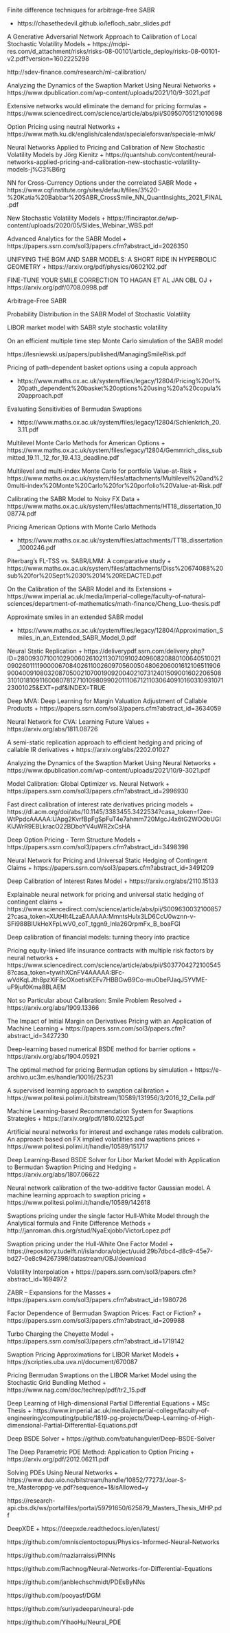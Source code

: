 Finite difference techniques for arbitrage-free SABR

+ https://chasethedevil.github.io/lefloch_sabr_slides.pdf

A Generative Adversarial Network Approach to
Calibration of Local Stochastic Volatility Models
+ https://mdpi-res.com/d_attachment/risks/risks-08-00101/article_deploy/risks-08-00101-v2.pdf?version=1602225298

http://sdev-finance.com/research/ml-calibration/

Analyzing the Dynamics of the Swaption Market
Using Neural Networks
+ https://www.dpublication.com/wp-content/uploads/2021/10/9-3021.pdf

Extensive networks would eliminate the demand for pricing formulas
+ https://www.sciencedirect.com/science/article/abs/pii/S0950705121010698

Option Pricing using neutral Networks
+ https://www.math.ku.dk/english/calendar/specialeforsvar/speciale-mlwk/

Neural Networks Applied to Pricing and Calibration of New Stochastic Volatility Models by Jörg Kienitz
+ https://quantshub.com/content/neural-networks-applied-pricing-and-calibration-new-stochastic-volatility-models-j%C3%B6rg

NN for Cross-Currency Options under the correlated SABR Mode
+ https://www.cqfinstitute.org/sites/default/files/3%20-%20Katia%20Babbar%20SABR_CrossSmile_NN_QuantInsights_2021_FINAL.pdf

New Stochastic Volatility Models
+ https://finciraptor.de/wp-content/uploads/2020/05/Slides_Webinar_WBS.pdf

Advanced Analytics for the SABR Model
+ https://papers.ssrn.com/sol3/papers.cfm?abstract_id=2026350

UNIFYING THE BGM AND SABR MODELS:
A SHORT RIDE IN HYPERBOLIC GEOMETRY
+ https://arxiv.org/pdf/physics/0602102.pdf

FINE-TUNE YOUR SMILE
CORRECTION TO HAGAN ET AL
JAN OBL  ́OJ
+ https://arxiv.org/pdf/0708.0998.pdf

Arbitrage-Free SABR

Probability Distribution in the SABR Model of Stochastic Volatility

LIBOR market model with SABR style stochastic volatility

On an efficient multiple time step Monte Carlo simulation of the SABR model

https://lesniewski.us/papers/published/ManagingSmileRisk.pdf

Pricing of path-dependent basket options using a copula approach

+ https://www.maths.ox.ac.uk/system/files/legacy/12804/Pricing%20of%20path_dependent%20basket%20options%20using%20a%20copula%20approach.pdf

Evaluating Sensitivities of Bermudan Swaptions

+ https://www.maths.ox.ac.uk/system/files/legacy/12804/Schlenkrich_20.3.11.pdf

Multilevel Monte Carlo Methods for American Options
+ https://www.maths.ox.ac.uk/system/files/legacy/12804/Gemmrich_diss_submitted_19.11._12_for_19.4.13_deadline.pdf

Multilevel and multi-index Monte Carlo for portfolio Value-at-Risk
+ https://www.maths.ox.ac.uk/system/files/attachments/Multilevel%20and%20multi-index%20Monte%20Carlo%20for%20porfolio%20Value-at-Risk.pdf

Calibrating the SABR Model to Noisy FX Data
+ https://www.maths.ox.ac.uk/system/files/attachments/HT18_dissertation_1008774.pdf

Pricing American Options with Monte Carlo Methods

+ https://www.maths.ox.ac.uk/system/files/attachments/TT18_dissertation_1000246.pdf

Piterbarg’s FL-TSS vs. SABR/LMM: A comparative study
+ https://www.maths.ox.ac.uk/system/files/attachments/Diss%20674088%20sub%20for%20Sept%2030%2014%20REDACTED.pdf

On the Calibration of the SABR Model and its
Extensions
+ https://www.imperial.ac.uk/media/imperial-college/faculty-of-natural-sciences/department-of-mathematics/math-finance/Cheng_Luo-thesis.pdf

Approximate smiles in an extended SABR model

+ https://www.maths.ox.ac.uk/system/files/legacy/12804/Approximation_Smiles_in_an_Extended_SABR_Model_0.pdf


Neural Static Replication
+ https://deliverypdf.ssrn.com/delivery.php?ID=280093071001029006026102113071091024096082088010064051002109026011119000067084026110026097056005048062060016121065119069004009108032087050021070019092004021073124015090016022065083101018109116008078127101098099020111067121103064091016031093107123001025&EXT=pdf&INDEX=TRUE

Deep MVA: Deep Learning for Margin Valuation Adjustment of Callable Products
+ https://papers.ssrn.com/sol3/papers.cfm?abstract_id=3634059

Neural Network for CVA: Learning Future Values
+ https://arxiv.org/abs/1811.08726

A semi-static replication approach to efficient hedging and pricing of callable IR derivatives
+ https://arxiv.org/abs/2202.01027

Analyzing the Dynamics of the Swaption Market Using Neural Networks
+ https://www.dpublication.com/wp-content/uploads/2021/10/9-3021.pdf

Model Calibration: Global Optimizer vs. Neural Network
+ https://papers.ssrn.com/sol3/papers.cfm?abstract_id=2996930

Fast direct calibration of interest rate derivatives pricing models
+ https://dl.acm.org/doi/abs/10.1145/3383455.3422534?casa_token=f2ee-WtPpdcAAAAA:UApg2KvrfBpFgSpFuT4e7ahmm720MgcJ4x6tG2WOObUGIKlJWrR9EBLkracO22BDboYV4uWR2xCsHA

Deep Option Pricing - Term Structure Models
+ https://papers.ssrn.com/sol3/papers.cfm?abstract_id=3498398

Neural Network for Pricing and Universal Static Hedging of Contingent Claims
+ https://papers.ssrn.com/sol3/papers.cfm?abstract_id=3491209

Deep Calibration of Interest Rates Model
+ https://arxiv.org/abs/2110.15133

Explainable neural network for pricing and universal static hedging of contingent claims
+ https://www.sciencedirect.com/science/article/abs/pii/S0096300321008572?casa_token=XUtHIt4LzaEAAAAA:MmntsHulx3LD6CcU0wznn-v-SFi988BIUkHeXFpLwV0_coT_tggn9_lnla26QrpmFx_B_boaFGI

Deep calibration of financial models: turning theory into practice

Pricing equity-linked life insurance contracts with multiple risk factors by neural networks
+ https://www.sciencedirect.com/science/article/abs/pii/S0377042721005458?casa_token=tywihXCnFV4AAAAA:BFc-wVdKqLJth8pzXiF8cOXoetisKEFv7HBBGwB9Co-muObePJaqJ5YVME-uF9juf0Kma8BLAEM


Not so Particular about Calibration: Smile Problem Resolved
+ https://arxiv.org/abs/1909.13366

The Impact of Initial Margin on Derivatives Pricing with an Application of Machine Learning
+ https://papers.ssrn.com/sol3/papers.cfm?abstract_id=3427230



Deep-learning based numerical BSDE method for barrier options
+ https://arxiv.org/abs/1904.05921

The optimal method for pricing Bermudan options by simulation
+ https://e-archivo.uc3m.es/handle/10016/25231

A supervised learning
approach to swaption
calibration
+ https://www.politesi.polimi.it/bitstream/10589/131956/3/2016_12_Cella.pdf

 Machine Learning-based Recommendation
System for Swaptions Strategies
+ https://arxiv.org/pdf/1810.02125.pdf

 Artificial neural networks for interest and exchange rates models calibration. An approach based on FX implied volatilities and swaptions prices 
 + https://www.politesi.polimi.it/handle/10589/151717

 Deep Learning-Based BSDE Solver for Libor Market Model with Application to Bermudan Swaption Pricing and Hedging
 + https://arxiv.org/abs/1807.06622

  Neural network calibration of the two-additive factor Gaussian model. A machine learning approach to swaption pricing 
  + https://www.politesi.polimi.it/handle/10589/142618

  Swaptions pricing under the single factor
Hull-White Model through the Analytical
formula and Finite Difference Methods
+ http://janroman.dhis.org/stud/NyaExjobb/VictorLopez.pdf

Swaption pricing under the Hull-White One Factor Model
+ https://repository.tudelft.nl/islandora/object/uuid:29b7dbc4-d8c9-45e7-bd27-0e8c94267398/datastream/OBJ/download

Volatility Interpolation
+ https://papers.ssrn.com/sol3/papers.cfm?abstract_id=1694972

ZABR -- Expansions for the Masses
+ https://papers.ssrn.com/sol3/papers.cfm?abstract_id=1980726

Factor Dependence of Bermudan Swaption Prices: Fact or Fiction?
+ https://papers.ssrn.com/sol3/papers.cfm?abstract_id=209988

Turbo Charging the Cheyette Model
+ https://papers.ssrn.com/sol3/papers.cfm?abstract_id=1719142

Swaption Pricing Approximations for
LIBOR Market Models
+ https://scripties.uba.uva.nl/document/670087

Pricing Bermudan Swaptions on the LIBOR Market Model
using the Stochastic Grid Bundling Method
+ https://www.nag.com/doc/techrep/pdf/tr2_15.pdf




Deep Learning of High-dimensional Partial Differential Equations
+ MSc Thesis
+ https://www.imperial.ac.uk/media/imperial-college/faculty-of-engineering/computing/public/1819-pg-projects/Deep-Learning-of-High-dimensional-Partial-Differential-Equations.pdf
 
Deep BSDE Solver
+ https://github.com/batuhanguler/Deep-BSDE-Solver

The Deep Parametric PDE Method:
Application to Option Pricing
+ https://arxiv.org/pdf/2012.06211.pdf

Solving PDEs Using Neural Networks
+ https://www.duo.uio.no/bitstream/handle/10852/77273/Joar-S-tre_Masteroppg-ve.pdf?sequence=1&isAllowed=y


https://research-api.cbs.dk/ws/portalfiles/portal/59791650/625879_Masters_Thesis_MHP.pdf



DeepXDE
+ https://deepxde.readthedocs.io/en/latest/



https://github.com/omniscientoctopus/Physics-Informed-Neural-Networks

https://github.com/maziarraissi/PINNs

https://github.com/Rachnog/Neural-Networks-for-Differential-Equations

https://github.com/janblechschmidt/PDEsByNNs

https://github.com/pooyasf/DGM

https://github.com/suriyadeepan/neural-pde

https://github.com/YihaoHu/Neural_PDE